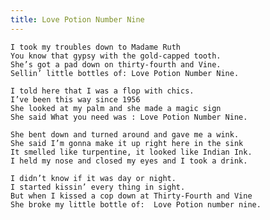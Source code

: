```yaml
---
title: Love Potion Number Nine
---
```


```
I took my troubles down to Madame Ruth
You know that gypsy with the gold-capped tooth.
She’s got a pad down on thirty-fourth and Vine.
Sellin’ little bottles of: Love Potion Number Nine.

I told here that I was a flop with chics.
I’ve been this way since 1956
She looked at my palm and she made a magic sign
She said What you need was : Love Potion Number Nine.

She bent down and turned around and gave me a wink.
She said I’m gonna make it up right here in the sink
It smelled like turpentine, it looked like Indian Ink.
I held my nose and closed my eyes and I took a drink.

I didn’t know if it was day or night.
I started kissin’ every thing in sight.
But when I kissed a cop down at Thirty-Fourth and Vine
She broke my little bottle of:  Love Potion number nine.
```
